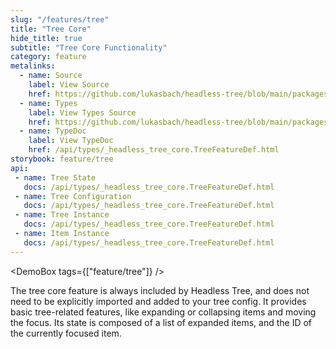 ```yaml
---
slug: "/features/tree"
title: "Tree Core"
hide_title: true
subtitle: "Tree Core Functionality"
category: feature
metalinks:
  - name: Source
    label: View Source
    href: https://github.com/lukasbach/headless-tree/blob/main/packages/core/src/features/tree/feature.ts
  - name: Types
    label: View Types Source
    href: https://github.com/lukasbach/headless-tree/blob/main/packages/core/src/features/tree/types.ts
  - name: TypeDoc
    label: View TypeDoc
    href: /api/types/_headless_tree_core.TreeFeatureDef.html
storybook: feature/tree
api:
 - name: Tree State
   docs: /api/types/_headless_tree_core.TreeFeatureDef.html
 - name: Tree Configuration
   docs: /api/types/_headless_tree_core.TreeFeatureDef.html
 - name: Tree Instance
   docs: /api/types/_headless_tree_core.TreeFeatureDef.html
 - name: Item Instance
   docs: /api/types/_headless_tree_core.TreeFeatureDef.html
---
```



<DocsPageHeader
    title="Tree Core"
    subtitle="Tree Core Functionality"
    sourceLink="https://github.com/lukasbach/headless-tree/blob/main/packages/core/src/features/tree/feature.ts"
    typesLink="https://github.com/lukasbach/headless-tree/blob/main/packages/core/src/features/tree/types.ts"
    typeDocLink="/api/types/_headless_tree_core.TreeFeatureDef.html"
    importText="import { treeFeature } from '@headless-tree/core';"
/>

<DemoBox tags={["feature/tree"]} />

The tree core feature is always included by Headless Tree, and does not need to be explicitly imported and
added to your tree config. It provides basic tree-related features, like expanding or collapsing items and moving
the focus. Its state is composed of a list of expanded items, and the ID of the currently focused item.
